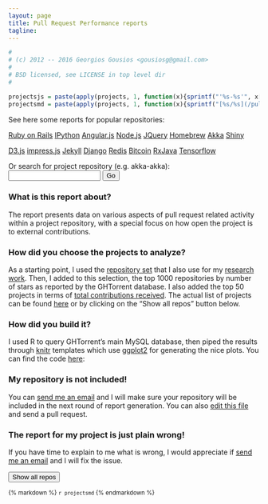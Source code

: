 ```yaml
---
layout: page
title: Pull Request Performance reports
tagline: 
---
```


```r

#
# (c) 2012 -- 2016 Georgios Gousios <gousiosg@gmail.com>
#
# BSD licensed, see LICENSE in top level dir
#

projectsjs = paste(apply(projects, 1, function(x){sprintf("'%s-%s'", x[1], x[2])}), collapse = ",")
projectsmd = paste(apply(projects, 1, function(x){sprintf("[%s/%s](/pullreq-perf/%s-%s/)", x[1], x[2], x[1], x[2])}), collapse="\n")
```

See here some reports for popular repositories:

<div class="btn-toolbar">
<a class="btn" href="/pullreq-perf/rails-rails/">Ruby on Rails</a>
<a class="btn"  href="/pullreq-perf/ipython-ipython/">IPython</a>
<a  class="btn" href="/pullreq-perf/angular-angular.js/">Angular.js</a>
<a  class="btn" href="/pullreq-perf/nodejs-node/">Node.js</a>
<a  class="btn" href="/pullreq-perf/jquery-jquery/">JQuery</a>
<a  class="btn" href="/pullreq-perf/Homebrew-homebrew/">Homebrew</a>
<a  class="btn" href="/pullreq-perf/akka-akka/">Akka</a>
<a  class="btn" href="/pullreq-perf/rstudio-shiny/">Shiny</a>
</div>
<div class="btn-toolbar">
<a  class="btn" href="/pullreq-perf/mbostock-d3/">D3.js</a>
<a  class="btn" href="/pullreq-perf/bartaz-impress.js/">impress.js</a>
<a  class="btn" href="/pullreq-perf/jekyll-jekyll/">Jekyll</a>
<a  class="btn" href="/pullreq-perf/django-django/">Django</a>
<a  class="btn" href="/pullreq-perf/antirez-redis/">Redis</a>
<a  class="btn" href="/pullreq-perf/bitcoin-bitcoin/">Bitcoin</a>
<a  class="btn" href="/pullreq-perf/ReactiveX-RxJava/">RxJava</a>
<a  class="btn" href="/pullreq-perf/tensorflow-tensorflow/">Tensorflow</a>

</div>

<label for="projectSearch">Or search for project repository (e.g. akka-akka): </label>
<span>
<input id="projectSearch" type="search" data-provide="typeahead" />
<button id="go" type="button" class="btn btn-default">Go</button>
</span>
<script type="text/javascript">
  projects = [`r projectsjs`];

  $("#projectSearch").typeahead({
    source: projects
  });

  $("#go").click(function(){
    if ($("#projectSearch").val() != "") {
      window.location = "http://ghtorrent.org/pullreq-perf/" + $("#projectSearch").val();
    }
  });

</script>

### What is this report about?

The report presents data on various aspects of pull request related activity 
within a project repository, with a special focus on how open the project
is to external contributions.

### How did you choose the projects to analyze?

As a starting point, I used the 
[repository set](https://github.com/gousiosg/pullreqs/blob/master/projects.txt) 
that I also use for my
[research](http://www.gousios.gr/bibliography/GPD14.html) 
[work](http://www.gousios.gr/bibliography/GZ14.html).
Then, I added to this selection, the top 1000 repositories by number of stars
as reported by the GHTorrent database. I also added the top 50 projects in
terms of 
[total contributions received](http://www.gousios.gr/blog/The-triumph-of-online-collaboration/).
The actual list of projects can be found
[here](https://github.com/gousiosg/ghtorrent.org/blob/master/pullreq-perf/projects.txt) 
or by clicking on the "Show all repos" button below.

### How did you build it?

I used R to query GHTorrent's main MySQL database, then piped the results
through [knitr](http://yihui.name/knitr/) templates which use
[ggplot2](ggplot2.org/) for generating the nice plots.
You can find the code [here](https://github.com/ghtorrent/ghtorrent.org/tree/master/pullreq-perf):

### My repository is not included!

You can [send me an email](mailto:gousiosg@gmail.com) and I will make sure your
repository will be included in the next round of report generation. You can
also [edit this file](https://github.com/ghtorrent/ghtorrent.org/blob/master/pullreq-perf/projects.txt) and send a pull request.

### The report for my project is just plain wrong!

If you have time to explain to me what is wrong, I would appreciate if
[send me an email](mailto:gousiosg@gmail.com) and I will fix
the issue.

<button type="button" class="btn btn-info" data-toggle="collapse" data-target="#allrepos">
  Show all repos
</button>

<div id="allrepos" class="collapse">
<small>
{% markdown %}
`r projectsmd`
{% endmarkdown %}
</small>
</div>


<div id="disqus_thread"></div>


<script type="text/javascript">
var disqus_shortname = 'ghtorrent'; 

/* * * DON'T EDIT BELOW THIS LINE * * */
(function() {
 var dsq = document.createElement('script');
 dsq.type = 'text/javascript'; dsq.async = true;
 dsq.src = '//' + disqus_shortname +
 '.disqus.com/embed.js';
 (document.getElementsByTagName('head')[0]
  ||
  document.getElementsByTagName('body')[0]).appendChild(dsq);
 })();
</script>
